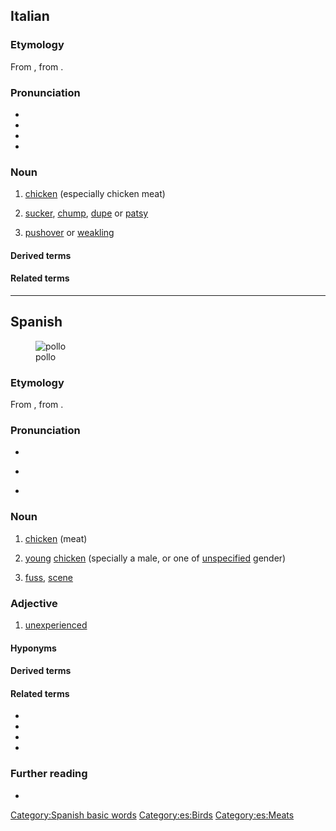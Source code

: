 {{also|pöllö}}
==Italian==

===Etymology===
From {{inh|it|la|pullus}}, from {{der|it|ine-pro|*polH-||animal young}}.

===Pronunciation===
* {{it-IPA}}
* {{audio|it|It-il pollo.ogg|Audio}}
* {{rhymes|it|ollo}}
* {{hyphenation|it|pól|lo}}

===Noun===
{{it-noun|m}}

# {{lb|it|meats}} [[chicken]] (especially chicken meat)
# {{lb|it|slang}} [[sucker]], [[chump]], [[dupe]] or [[patsy]]
# {{lb|it|slang}} [[pushover]] or [[weakling]]

====Derived terms====
{{der3|it
|pollaio
|pollo delle pampas
|pollo sultano
}}

====Related terms====
{{rel3|it
|pollare
|pollastra
|pollino
|pulcino
|pullulare
}}

{{topics|it|Birds|Meats}}

----

==Spanish==
[[File:LemonChicken.JPG|thumb|pollo]]

===Etymology===
From {{inh|es|la|pullus}}, from {{der|es|ine-pro|*polH-||animal young}}.

===Pronunciation===
* {{es-IPA}}
* {{a|Rioplatense}} {{IPA|es|[ˈpo.ʒo]}}
* {{homophones|es|poyo}}

===Noun===
{{es-noun|m}}

# [[chicken]] (meat)
#: {{uxi|es|'''pollo''' frito|fried '''chicken'''}}
# [[young]] [[chicken]] (specially a male, or one of [[unspecified]] gender)
# {{lb|es|colloquial}} [[fuss]], [[scene]] 
#: {{syn|es|lío|escándalo}}
#: {{uxi|es|montar un '''pollo'''|to make a '''fuss'''}}

===Adjective===
{{es-adj|f=polla}}

# {{lb|es|Chile|slang}} [[unexperienced]]

====Hyponyms====
{{col2|es|{{sense|animal}} {{l|es|gallina}}
|{{sense|animal}} {{l|es|gallo}}
|{{sense|meat}} {{l|es|pollo agridulce||sweet and sour chicken}}
|{{sense|meat}} {{l|es|pollo a la naranja||orange chicken}}
|{{sense|meat}} {{l|es|pollo frito||fried chicken}}
|{{sense|meat}} {{l|es|pollo a la parrilla||grilled chicken}}
|{{sense|meat}} {{l|es|pollo asado||roast chicken, roasted chicken}}
}}

====Derived terms====
{{col3|es
|como si te la pica un pollo
|echarse el pollo
|memoria de pollo
|montar el pollo
|montar un pollo
|polla
|pollería
|pollito feliz
|pollito
|polluelo
|sudar como un pollo}}

====Related terms====
* {{l|es|pollero}}
* {{l|es|pollino}}
* {{l|es|pulular}}
* {{l|es|repollo}}

===Further reading===
* {{R:DRAE}}

[[Category:Spanish basic words]]
[[Category:es:Birds]]
[[Category:es:Meats]]